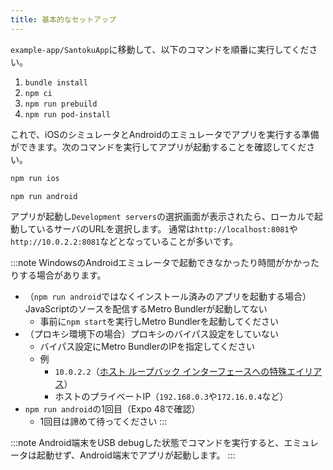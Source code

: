 ```yaml
---
title: 基本的なセットアップ
---
```


`example-app/SantokuApp`に移動して、以下のコマンドを順番に実行してください。

1. `bundle install`
2. `npm ci`
3. `npm run prebuild`
4. `npm run pod-install`

これで、iOSのシミュレータとAndroidのエミュレータでアプリを実行する準備ができます。次のコマンドを実行してアプリが起動することを確認してください。

```bash title=iOSシミュレータで起動する
npm run ios
```

```bash title=Androidエミュレータで起動する
npm run android
```

アプリが起動し`Development servers`の選択画面が表示されたら、ローカルで起動しているサーバのURLを選択します。
通常は`http://localhost:8081`や`http://10.0.2.2:8081`などとなっていることが多いです。

:::note
WindowsのAndroidエミュレータで起動できなかったり時間がかかったりする場合があります。

- （`npm run android`ではなくインストール済みのアプリを起動する場合）JavaScriptのソースを配信するMetro Bundlerが起動してない
  - 事前に`npm start`を実行しMetro Bundlerを起動してください
- （プロキシ環境下の場合）プロキシのバイパス設定をしていない
  - バイパス設定にMetro BundlerのIPを指定してください
  - 例
    - `10.0.2.2`（[ホスト ループバック インターフェースへの特殊エイリアス](https://developer.android.com/studio/run/emulator-networking?hl=ja)）
    - ホストのプライベートIP（`192.168.0.3`や`172.16.0.4`など）
- `npm run android`の1回目（Expo 48で確認）
  - 1回目は諦めて待ってください
:::

:::note
Android端末をUSB debugした状態でコマンドを実行すると、エミュレータは起動せず、Android端末でアプリが起動します。
:::
